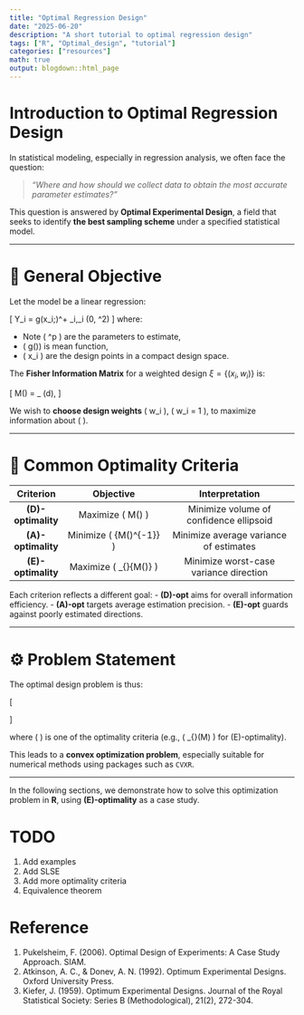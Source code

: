 ```yaml
---
title: "Optimal Regression Design"
date: "2025-06-20"
description: "A short tutorial to optimal regression design"
tags: ["R", "Optimal_design", "tutorial"]
categories: ["resources"]
math: true
output: blogdown::html_page
---
```


\newcommand{\R}{\mathbb{R}}
\newcommand{\f}{\mathbf{f}}
\newcommand{\bbeta}{\mathbf{\beta}}
\newcommand{\btheta}{\mathbf{\theta}}
\newcommand{\X}{\mathcal{X}}
\newcommand{\tr}{\operatorname{tr}}

# Introduction to Optimal Regression Design

In statistical modeling, especially in regression analysis, we often face the question:

> *"Where and how should we collect data to obtain the most accurate parameter estimates?"*

This question is answered by **Optimal Experimental Design**, a field that seeks to identify **the best sampling scheme** under a specified statistical model.

---

# 🎯 General Objective

Let the model be a linear regression:

\[
Y_i = g(x_i;\bbeta)^\top  + \varepsilon_i,\quad \varepsilon_i \sim \mathcal{N}(0, \sigma^2)
\]
where:

  + Note \( \bbeta \in \R^p \) are the parameters to estimate,
  + \( g(\cdot)\) is mean function,
  + \( x_i \in \X \) are the design points in a compact design space.

The **Fisher Information Matrix** for a weighted design $\xi = \{(x_i, w_i)\}$ is:

\[
M(\xi) = \int_\X \frac{\partial g}{\partial \bbeta}\frac{\partial g}{\partial \bbeta^\top} \mu(d\xi),
\]

We wish to **choose design weights** \( w_i \geq 0 \), \( \sum w_i = 1 \), to maximize information about \( \bbeta \).

---

# 🧮 Common Optimality Criteria

| Criterion        |           Objective                |        Interpretation                       |
|:----------------:|:----------------------------------:|:--------------------------------------------:|
| **\(D\)-optimality** | Maximize \( \det M(\xi) \)         | Minimize volume of confidence ellipsoid     |
| **\(A\)-optimality** | Minimize \( \tr\{M(\xi)^{-1}\} \) | Minimize average variance of estimates |
| **\(E\)-optimality** | Maximize \( \lambda_{\min}\{M(\xi)\} \) | Minimize worst-case variance direction   |
Each criterion reflects a different goal:
- **\(D\)-opt** aims for overall information efficiency.
- **\(A\)-opt** targets average estimation precision.
- **\(E\)-opt** guards against poorly estimated directions.

---

# ⚙️ Problem Statement

The optimal design problem is thus:

\[
\begin{aligned}
&\max_{w \in \R^n} && \Phi(M(w)) \\
&\text{s.t.} && w_i \geq 0,\quad \sum_{i=1}^n w_i = 1
\end{aligned}
\]

where \( \Phi \) is one of the optimality criteria (e.g., \( \lambda_{\min}(M) \) for \(E\)-optimality).

This leads to a **convex optimization problem**, especially suitable for numerical methods using packages such as `CVXR`.

---

In the following sections, we demonstrate how to solve this optimization problem in **R**, using **\(E\)-optimality** as a case study.

# TODO

1. Add examples
2. Add SLSE
3. Add more optimality criteria
4. Equivalence theorem

# Reference 
1. Pukelsheim, F. (2006). Optimal Design of Experiments: A Case Study Approach. SIAM.
2. Atkinson, A. C., & Donev, A. N. (1992). Optimum Experimental Designs. Oxford University Press.
3. Kiefer, J. (1959). Optimum Experimental Designs. Journal of the Royal Statistical Society: Series B (Methodological), 21(2), 272-304.